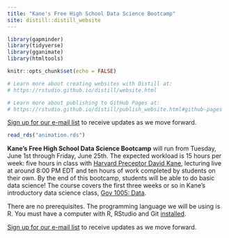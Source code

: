 ```yaml
---
title: "Kane's Free High School Data Science Bootcamp"
site: distill::distill_website
---
```


```r
library(gapminder)
library(tidyverse)
library(gganimate)
library(htmltools)

knitr::opts_chunk$set(echo = FALSE)

# Learn more about creating websites with Distill at:
# https://rstudio.github.io/distill/website.html

# Learn more about publishing to GitHub Pages at:
# https://rstudio.github.io/distill/publish_website.html#github-pages
```

[Sign up for our e-mail list](https://davidkane.substack.com/embed) to receive updates as we move forward.

```r
read_rds("animation.rds")
```

**Kane's Free High School Data Science Bootcamp** will run from Tuesday, June 1st through Friday, June 25th. The expected workload is 15 hours per week: five hours in class with [Harvard Preceptor David Kane](https://www.davidkane.info/), lecturing live at around 8:00 PM EDT and ten hours of work completed by students on their own. By the end of this bootcamp, students will be able to do basic data science! The course covers the first three weeks or so in Kane's introductory data science class, [Gov 1005: Data](https://www.davidkane.info/files/gov_1005_spring_2021.html).

There are no prerequisites. The programming language we will be using is R. You must have a computer with R, RStudio and Git [installed](https://happygitwithr.com). 

[Sign up for our e-mail list](https://davidkane.substack.com/embed) to receive updates as we move forward.


